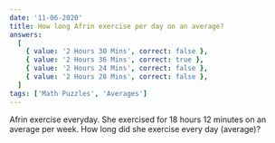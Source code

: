 ```yaml
---
date: '11-06-2020'
title: How long Afrin exercise per day on an average?
answers:
  [
    { value: '2 Hours 30 Mins', correct: false },
    { value: '2 Hours 36 Mins', correct: true },
    { value: '2 Hours 24 Mins', correct: false },
    { value: '2 Hours 28 Mins', correct: false },
  ]
tags: ['Math Puzzles', 'Averages']
---
```


Afrin exercise everyday. She exercised for 18 hours 12 minutes on an average per week. How long did she exercise every day (average)?
